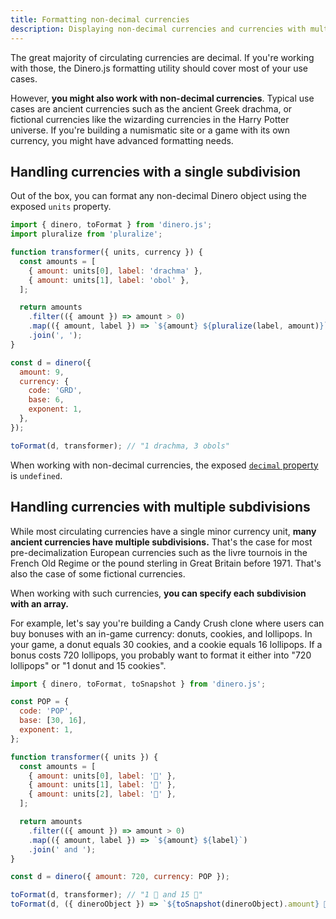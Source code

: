 ```yaml
---
title: Formatting non-decimal currencies
description: Displaying non-decimal currencies and currencies with multiple subdivisions.
---
```


The great majority of circulating currencies are decimal. If you're working with those, the Dinero.js formatting utility should cover most of your use cases.

However, **you might also work with non-decimal currencies**. Typical use cases are ancient currencies such as the ancient Greek drachma, or fictional currencies like the wizarding currencies in the Harry Potter universe. If you're building a numismatic site or a game with its own currency, you might have advanced formatting needs.

## Handling currencies with a single subdivision

Out of the box, you can format any non-decimal Dinero object using the exposed `units` property.

```js
import { dinero, toFormat } from 'dinero.js';
import pluralize from 'pluralize';

function transformer({ units, currency }) {
  const amounts = [
    { amount: units[0], label: 'drachma' },
    { amount: units[1], label: 'obol' },
  ];

  return amounts
    .filter(({ amount }) => amount > 0)
    .map(({ amount, label }) => `${amount} ${pluralize(label, amount)}`)
    .join(', ');
}

const d = dinero({
  amount: 9,
  currency: {
    code: 'GRD',
    base: 6,
    exponent: 1,
  },
});

toFormat(d, transformer); // "1 drachma, 3 obols"
```

<Alert type="info">

When working with non-decimal currencies, the exposed [`decimal` property](/docs/api/formatting/to-format#parameters) is `undefined`.

</Alert>

## Handling currencies with multiple subdivisions

While most circulating currencies have a single minor currency unit, **many ancient currencies have multiple subdivisions.** That's the case for most pre-decimalization European currencies such as the livre tournois in the French Old Regime or the pound sterling in Great Britain before 1971. That's also the case of some fictional currencies.

When working with such currencies, **you can specify each subdivision with an array.**

For example, let's say you're building a Candy Crush clone where users can buy bonuses with an in-game currency: donuts, cookies, and lollipops. In your game, a donut equals 30 cookies, and a cookie equals 16 lollipops. If a bonus costs 720 lollipops, you probably want to format it either into "720 lollipops" or "1 donut and 15 cookies".

```js
import { dinero, toFormat, toSnapshot } from 'dinero.js';

const POP = {
  code: 'POP',
  base: [30, 16],
  exponent: 1,
};

function transformer({ units }) {
  const amounts = [
    { amount: units[0], label: '🍩' },
    { amount: units[1], label: '🍪' },
    { amount: units[2], label: '🍭' },
  ];

  return amounts
    .filter(({ amount }) => amount > 0)
    .map(({ amount, label }) => `${amount} ${label}`)
    .join(' and ');
}

const d = dinero({ amount: 720, currency: POP });

toFormat(d, transformer); // "1 🍩 and 15 🍪"
toFormat(d, ({ dineroObject }) => `${toSnapshot(dineroObject).amount} 🍭`); // "720 🍭"
```
